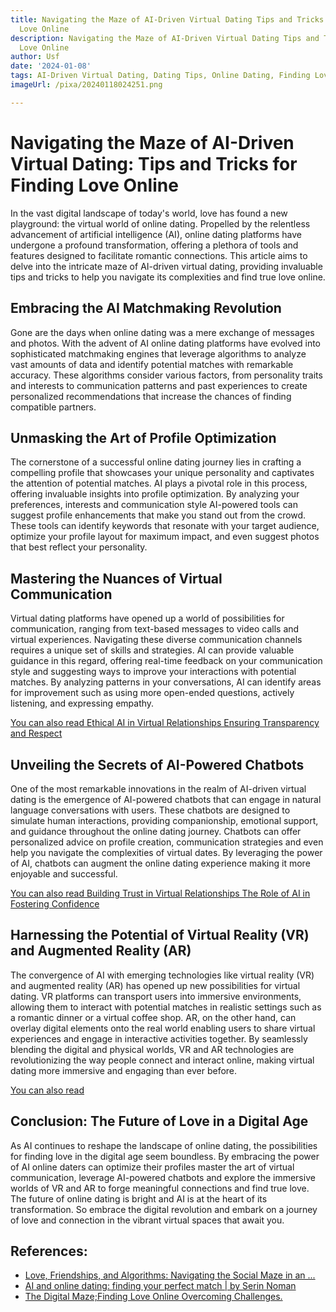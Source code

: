 ```yaml
---
title: Navigating the Maze of AI-Driven Virtual Dating Tips and Tricks for Finding
  Love Online
description: Navigating the Maze of AI-Driven Virtual Dating Tips and Tricks for Finding
  Love Online
author: Usf
date: '2024-01-08'
tags: AI-Driven Virtual Dating, Dating Tips, Online Dating, Finding Love Online
imageUrl: /pixa/20240118024251.png

---
```

# Navigating the Maze  of AI-Driven Virtual Dating: Tips and Tricks for Finding Love Online

In the vast digital landscape  of today's world, love  has found a new playground: the virtual world of online dating. Propelled  by the relentless advancement of artificial intelligence (AI), online  dating platforms have undergone  a profound transformation, offering  a plethora of tools  and features designed to facilitate romantic connections. This article  aims to delve into the  intricate maze of AI-driven  virtual dating, providing invaluable  tips and  tricks  to help you navigate its complexities and  find true love online.

## Embracing the  AI Matchmaking Revolution

Gone are the days when  online dating was a mere exchange of  messages and  photos. With the advent of AI  online dating  platforms have evolved into sophisticated matchmaking engines  that leverage algorithms to analyze vast amounts of data and identify potential matches with remarkable accuracy. These algorithms consider various factors, from personality traits  and interests to communication patterns and past experiences to create  personalized recommendations that increase the chances of finding compatible partners.

## Unmasking the Art  of Profile Optimization

The cornerstone of a successful online dating journey lies in crafting a compelling profile that showcases your unique personality and captivates the attention of potential matches. AI plays a pivotal role in this process, offering invaluable insights into profile optimization. By analyzing your preferences, interests and communication style AI-powered tools can suggest profile enhancements that make you stand out from the crowd. These tools can identify keywords that resonate with your target audience, optimize your profile layout  for maximum  impact, and even suggest photos  that best reflect your personality.

## Mastering the Nuances of Virtual Communication

Virtual dating platforms have opened up a world of possibilities for communication, ranging  from text-based  messages  to video calls and virtual experiences. Navigating these diverse communication channels  requires a unique  set of skills and strategies.  AI can provide valuable guidance in this regard, offering real-time feedback on your communication style and suggesting ways to improve your interactions with potential matches. By analyzing patterns in your conversations, AI can identify  areas for improvement such as  using more open-ended questions, actively listening, and expressing empathy.

[You can also read Ethical AI in Virtual Relationships Ensuring Transparency and Respect](Ethical%20AI%20in%20Virtual%20Relationships%20Ensuring%20Transparency%20and%20Respect)


## Unveiling the Secrets of  AI-Powered Chatbots

One of the most remarkable innovations in the realm of AI-driven virtual dating  is the emergence of AI-powered chatbots that can engage in  natural language conversations with users. These chatbots  are designed to simulate human interactions, providing companionship, emotional support,  and guidance  throughout the  online dating journey. Chatbots can offer personalized advice on profile creation, communication  strategies and even  help you navigate the complexities of  virtual dates. By leveraging the power of AI, chatbots can  augment the online dating experience  making it more enjoyable and  successful.

[You  can also read Building Trust in Virtual Relationships  The Role of AI in Fostering Confidence](Building%20Trust%20in%20Virtual%20Relationships%20The%20Role%20of%20AI%20in%20Fostering%20Confidence)


##  Harnessing the Potential of Virtual Reality (VR) and Augmented Reality (AR)

The convergence  of AI with emerging technologies like virtual reality (VR)  and augmented reality (AR) has opened up new possibilities for virtual dating. VR platforms  can transport users into immersive environments, allowing them to interact with potential matches in realistic settings such  as a romantic dinner or a virtual coffee  shop. AR, on the other hand, can overlay digital elements onto the real world  enabling users to share virtual experiences and engage in interactive activities together. By seamlessly blending the digital and physical worlds, VR and AR technologies are revolutionizing the way people connect and interact online, making virtual dating more immersive and engaging  than ever before.

[You can also read ]()


## Conclusion: The Future of Love in a Digital  Age

As AI continues to reshape the landscape of online dating,  the possibilities  for finding love in the digital age seem boundless. By  embracing the power of AI online daters can optimize their profiles master the art of virtual communication,  leverage AI-powered chatbots and explore the immersive worlds of VR  and AR to forge meaningful connections  and find true love. The future of online dating is bright and AI is  at the heart of its transformation. So embrace the digital revolution and embark on a journey of love  and connection  in the vibrant virtual spaces that await you.

## References:
- [Love, Friendships, and Algorithms: Navigating the Social Maze in an ...](https://medium.com/ai-hub/love-friendships-and-algorithms-navigating-the-social-maze-in-an-ai-world-e8de92c58be8)
- [AI and online dating: finding your perfect match | by Serin Noman](https://bootcamp.uxdesign.cc/ai-and-online-dating-finding-your-perfect-match-ce0a8e4514c2)
- [The Digital Maze;Finding Love Online Overcoming Challenges.](https://medium.com/@berilanyona/navigating-the-digital-maze-finding-love-online-overcoming-challenges-2a7e8ea35829)
